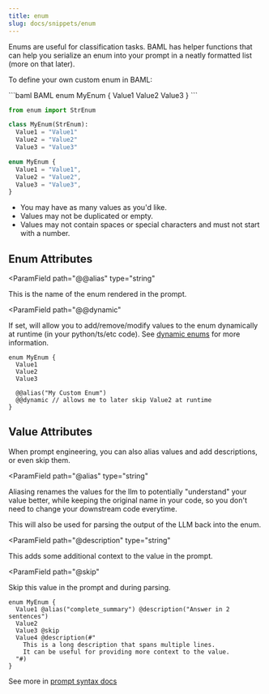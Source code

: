 ```yaml
---
title: enum
slug: docs/snippets/enum
---
```



Enums are useful for classification tasks. BAML has helper functions that can help you serialize an enum into your prompt in a neatly formatted list (more on that later).

To define your own custom enum in BAML:

<CodeBlocks>
```baml BAML
enum MyEnum {
  Value1
  Value2
  Value3
}
```

```python Python Equivalent
from enum import StrEnum

class MyEnum(StrEnum):
  Value1 = "Value1"
  Value2 = "Value2"
  Value3 = "Value3"
```

```typescript Typescript Equivalent
enum MyEnum {
  Value1 = "Value1",
  Value2 = "Value2",
  Value3 = "Value3",
}
```

</CodeBlocks>

- You may have as many values as you'd like.
- Values may not be duplicated or empty.
- Values may not contain spaces or special characters and must not start with a number.

## Enum Attributes

<ParamField
  path="@@alias"
  type="string"
>
This is the name of the enum rendered in the prompt.
</ParamField>


<ParamField
  path="@@dynamic"
>
If set, will allow you to add/remove/modify values to the enum dynamically at runtime (in your python/ts/etc code). See [dynamic enums](../calling-baml/dynamic-types.mdx) for more information.
</ParamField>


```baml BAML
enum MyEnum {
  Value1
  Value2
  Value3

  @@alias("My Custom Enum")
  @@dynamic // allows me to later skip Value2 at runtime
}
```

## Value Attributes

When prompt engineering, you can also alias values and add descriptions, or even skip them.

<ParamField
  path="@alias"
  type="string"
>
Aliasing renames the values for the llm to potentially "understand" your value better, while keeping the original name in your code, so you don't need to change your downstream code everytime.

This will also be used for parsing the output of the LLM back into the enum.
</ParamField>

<ParamField
  path="@description"
  type="string"
>
This adds some additional context to the value in the prompt.
</ParamField>

<ParamField
  path="@skip"
>
Skip this value in the prompt and during parsing.
</ParamField>


```baml BAML
enum MyEnum {
  Value1 @alias("complete_summary") @description("Answer in 2 sentences")
  Value2
  Value3 @skip
  Value4 @description(#"
    This is a long description that spans multiple lines.
    It can be useful for providing more context to the value.
  "#)
}
```


See more in [prompt syntax docs](prompt-syntax/what-is-jinja.mdx)
